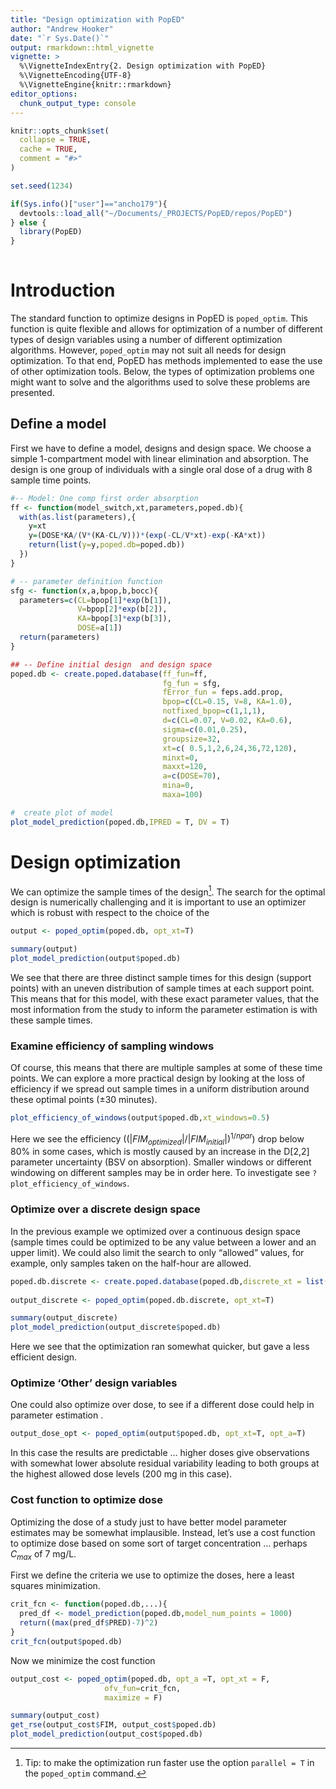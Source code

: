 ```yaml
---
title: "Design optimization with PopED"
author: "Andrew Hooker"
date: "`r Sys.Date()`"
output: rmarkdown::html_vignette
vignette: >
  %\VignetteIndexEntry{2. Design optimization with PopED}
  %\VignetteEncoding{UTF-8}
  %\VignetteEngine{knitr::rmarkdown}
editor_options: 
  chunk_output_type: console
---
```


```r
knitr::opts_chunk$set(
  collapse = TRUE,
  cache = TRUE,
  comment = "#>"
)

set.seed(1234)

if(Sys.info()["user"]=="ancho179"){
  devtools::load_all("~/Documents/_PROJECTS/PopED/repos/PopED")
} else {
  library(PopED)
}
  
```

# Introduction
The standard function to optimize designs in PopED is `poped_optim`.  This function is quite flexible and allows for optimization of a number of different types of design variables using a number of different optimization algorithms.
However,
`poped_optim` may not suit all needs for design optimization.  To that end, PopED has methods implemented to ease the use of other optimization tools. Below,  the types of optimization problems one might want to solve and the algorithms used to solve these problems are presented.

## Define a model
First we have to define a model, designs and design space.  We choose a simple 1-compartment model with linear elimination and absorption.  The design is one group of individuals with a single oral dose of a drug with 8 sample time points.


```r

#-- Model: One comp first order absorption
ff <- function(model_switch,xt,parameters,poped.db){
  with(as.list(parameters),{
    y=xt
    y=(DOSE*KA/(V*(KA-CL/V)))*(exp(-CL/V*xt)-exp(-KA*xt))
    return(list(y=y,poped.db=poped.db))
  })
}

# -- parameter definition function 
sfg <- function(x,a,bpop,b,bocc){
  parameters=c(CL=bpop[1]*exp(b[1]),
               V=bpop[2]*exp(b[2]),
               KA=bpop[3]*exp(b[3]),
               DOSE=a[1])
  return(parameters) 
}

## -- Define initial design  and design space
poped.db <- create.poped.database(ff_fun=ff,
                                  fg_fun = sfg,
                                  fError_fun = feps.add.prop,
                                  bpop=c(CL=0.15, V=8, KA=1.0), 
                                  notfixed_bpop=c(1,1,1),
                                  d=c(CL=0.07, V=0.02, KA=0.6), 
                                  sigma=c(0.01,0.25),
                                  groupsize=32,
                                  xt=c( 0.5,1,2,6,24,36,72,120),
                                  minxt=0,
                                  maxxt=120,
                                  a=c(DOSE=70),
                                  mina=0,
                                  maxa=100)

#  create plot of model  
plot_model_prediction(poped.db,IPRED = T, DV = T)
```

# Design optimization
We can optimize the sample times of the design^[Tip:  to make the optimization run faster use the option `parallel = T` in the `poped_optim` command.].  The search for the optimal design is numerically  challenging and it is important to use an optimizer which is robust with respect to the choice of
the
```r
output <- poped_optim(poped.db, opt_xt=T)
```

```r
summary(output)
plot_model_prediction(output$poped.db)
```


We see that there are three distinct sample times for this design (support points) with an uneven distribution of sample times at each support point. This means that for this model, with these exact parameter values, that the most information from the study to inform the parameter estimation is with these sample times.  

### Examine efficiency of sampling windows
Of course, this means that there are multiple samples at some of these time points.  We can explore a more practical design by looking at the loss of efficiency if we spread out sample times in a uniform distribution around these optimal points ($\pm 30$ minutes).  
```r
plot_efficiency_of_windows(output$poped.db,xt_windows=0.5)
```

Here we see the efficiency ($(|FIM_{optimized}|/|FIM_{initial}|)^{1/npar}$) drop below 80% in some cases, which is mostly caused by an increase in the D[2,2] parameter uncertainty (BSV on absorption).  Smaller windows or different windowing on different samples may be in order here.  To investigate see `?plot_efficiency_of_windows`. 

### Optimize over a discrete design space
In the previous example we optimized over a continuous design space (sample times could be optimized to be any value between a lower and an upper limit).  We could also limit the search to only "allowed" values, for example, only samples taken on the half-hour are allowed.

```r
poped.db.discrete <- create.poped.database(poped.db,discrete_xt = list(seq(0,120,by=0.5)))
                                          
output_discrete <- poped_optim(poped.db.discrete, opt_xt=T)

```

```r
summary(output_discrete)
plot_model_prediction(output_discrete$poped.db)
```

Here we see that the optimization ran somewhat quicker, but gave a less efficient design.

### Optimize 'Other' design variables
One could also optimize over dose, to see if a different dose could help in parameter estimation .
```r
output_dose_opt <- poped_optim(output$poped.db, opt_xt=T, opt_a=T)
```


In this case the results are predictable ... higher doses give observations with somewhat lower absolute residual variability leading to both groups at the highest allowed dose levels (200 mg in this case).

### Cost function to optimize dose
Optimizing the dose of a study just to have better model parameter estimates may be somewhat implausible. Instead, let's use a cost function to optimize dose based on some sort of target concentration ... perhaps $C_{max}$ of 7 mg/L. 

First we define the criteria we use to optimize the doses, here a least squares minimization.
```r
crit_fcn <- function(poped.db,...){
  pred_df <- model_prediction(poped.db,model_num_points = 1000)
  return((max(pred_df$PRED)-7)^2)
}
crit_fcn(output$poped.db)
```

Now we minimize the cost function 
```r
output_cost <- poped_optim(poped.db, opt_a =T, opt_xt = F,
                     ofv_fun=crit_fcn,
                     maximize = F)
```

```r
summary(output_cost)
get_rse(output_cost$FIM, output_cost$poped.db)
plot_model_prediction(output_cost$poped.db)
```


